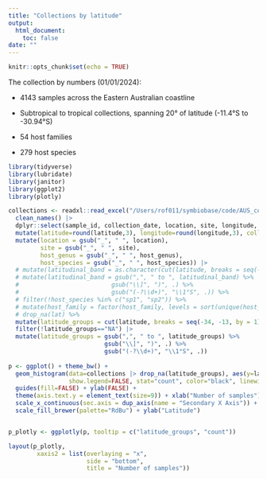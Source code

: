 ```yaml
---
title: "Collections by latitude"
output: 
  html_document:
    toc: false
date: ""
---
```


```r
knitr::opts_chunk$set(echo = TRUE)
```

The collection by numbers (01/01/2024):

-   4143 samples across the Eastern Australian coastline
-   Subtropical to tropical collections, spanning 20° of latitude (-11.4°S to -30.94°S)

-   54 host families
-   279 host species

```r


library(tidyverse)
library(lubridate)
library(janitor)
library(ggplot2)
library(plotly)

collections <- readxl::read_excel("/Users/rof011/symbiobase/code/AUS_collections_merged.xlsx") |>
  clean_names() |>
  dplyr::select(sample_id, collection_date, location, site, longitude, latitude, host_family, host_genus, host_species) |> 
  mutate(latitude=round(latitude,3), longitude=round(longitude,3), collection_date=ymd(collection_date)) |> 
  mutate(location = gsub("_", " ", location),
         site = gsub("_", " ", site),
         host_genus = gsub("_", " ", host_genus),
         host_species = gsub("_", " ", host_species)) |> 
  # mutate(latitudinal_band = as.character(cut(latitude, breaks = seq(-34, -13, by = 1), include.lowest = TRUE))) %>%
  # mutate(latitudinal_band = gsub(",", " to ", latitudinal_band) %>%
  #                          gsub("\\]", ")", .) %>%
  #                          gsub("(-?\\d+)", "\\1°S", .)) %>%
  # filter(!host_species %in% c("sp1", "sp2")) %>%
  # mutate(host_family = factor(host_family, levels = sort(unique(host_family), decreasing = TRUE))) 
  # drop_na(lat) %>%
  mutate(latitude_groups = cut(latitude, breaks = seq(-34, -13, by = 1), include.lowest = TRUE)) %>%
  filter(!latitude_groups=="NA") |> 
  mutate(latitude_groups = gsub(",", " to ", latitude_groups) %>%
                           gsub("\\]", ")", .) %>%
                           gsub("(-?\\d+)", "\\1°S", .)) 
  
p <- ggplot() + theme_bw() +
  geom_histogram(data=collections |> drop_na(latitude_groups), aes(y=latitude_groups, fill=latitude_groups), 
                 show.legend=FALSE, stat="count", color="black", linewidth=0.2) +
  guides(fill=FALSE) + ylab(FALSE) +
  theme(axis.text.y = element_text(size=9)) + xlab("Number of samples") +
  scale_x_continuous(sec.axis = dup_axis(name = "Secondary X Axis")) +
  scale_fill_brewer(palette="RdBu") + ylab("Latitude")


p_plotly <- ggplotly(p, tooltip = c("latitude_groups", "count"))

layout(p_plotly,
        xaxis2 = list(overlaying = "x",
                      side = "bottom",
                      title = "Number of samples"))

```

